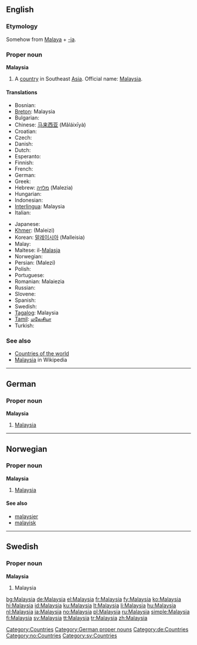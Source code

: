 ==English==

===Etymology===
Somehow from [[Malaya]] + [[-ia]].

===Proper noun===
{{wikipedia}}
'''Malaysia'''

# A [[country]] in Southeast [[Asia]]. Official name: [[w:Malaysia|Malaysia]].

====Translations====
{{trans-top|country in Southeast Asia}}
* Bosnian: {{t-|bs|Malezija|f}}
* [[Breton]]: Malaysia
* Bulgarian: {{t+|bg|Малайзия|sc=Cyrl}}
* Chinese: [[马来西亚]] (Mǎláixīyà)
* Croatian: {{t-|hr|Malezija|f}}
* Czech: {{t-|cs|Malajsie|f}}
* Danish: {{t-|da|Malaysia}}
* Dutch: {{t+|nl|Maleisië}}
* Esperanto: {{t-|eo|Malajzio|xs=Esperanto}}
* Finnish: {{t+|fi|Malesia}}
* French: {{t+|fr|Malaisie|f}}
* German: {{t+|de|Malaysia}}
* Greek: {{t+|el|Μαλαισία|f|tr=Malesía|sc=Grek}}
* Hebrew: [[מלזיה]] (Malezia)
* Hungarian: {{t+|hu|Malajzia}}
* Indonesian: {{t+|id|Malaysia|xs=Indonesian}}
* [[Interlingua]]: Malaysia
* Italian: {{t-|it|Malesia}}
{{trans-mid}}
* Japanese: {{t+|ja|マレーシア|tr=Marēshia|sc=Jpan}}
* [[Khmer]]: {{Khmr|[[ម៉ាឡេស៊ី]]}} (Maleizi)
* Korean: [[말레이시아]] (Malleisia)
* Malay: {{t-|ms|Malaysia|xs=Malay}}
* Maltese: il-[[Malasja]]
* Norwegian: {{t+|no|Malaysia}}
* Persian: {{fa-Arab|[[مالزی]]}} (Malezi)
* Polish: {{t+|pl|Malezja}}
* Portuguese: {{t+|pt|Malásia}}
* Romanian: Malaiezia {{f}}
* Russian: {{t-|ru|Малайзия|f|tr=Malájzija|sc=Cyrl}}
* Slovene: {{t+|sl|Malezija|f}}
* Spanish: {{t+|es|Malasia|f}}
* Swedish: {{t+|sv|Malaysia}}
* [[Tagalog]]: Malaysia
* [[Tamil]]: [[மலேசியா]]
* Turkish: {{t+|tr|Malezya}}
{{trans-bottom}}

===See also===
* [[Appendix:Countries of the world|Countries of the world]]
* [[w:Malaysia|Malaysia]] in Wikipedia

[[Category:Countries]]

----

==German==

===Proper noun===
'''Malaysia''' {{n}}

# [[#English|Malaysia]]

[[Category:German proper nouns]]
[[Category:de:Countries]]

----

==Norwegian==

===Proper noun===
'''Malaysia'''

# [[#English|Malaysia]]

====See also====
* [[malaysier]]
* [[malayisk]]

[[Category:no:Countries]]

----

==Swedish==

===Proper noun===
'''Malaysia'''

# Malaysia

[[Category:sv:Countries]]

[[bg:Malaysia]]
[[de:Malaysia]]
[[el:Malaysia]]
[[fr:Malaysia]]
[[fy:Malaysia]]
[[ko:Malaysia]]
[[hi:Malaysia]]
[[id:Malaysia]]
[[ku:Malaysia]]
[[lt:Malaysia]]
[[li:Malaysia]]
[[hu:Malaysia]]
[[nl:Malaysia]]
[[ja:Malaysia]]
[[no:Malaysia]]
[[pl:Malaysia]]
[[ru:Malaysia]]
[[simple:Malaysia]]
[[fi:Malaysia]]
[[sv:Malaysia]]
[[tt:Malaysia]]
[[tr:Malaysia]]
[[zh:Malaysia]]